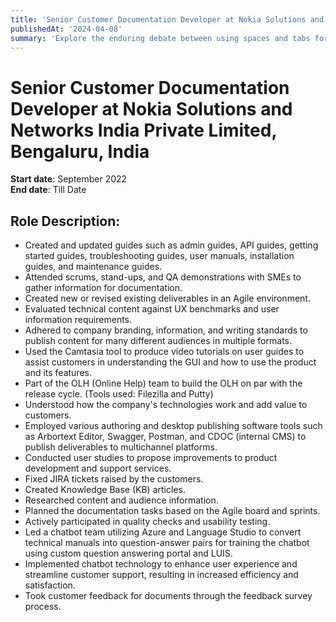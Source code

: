 ```yaml
---
title: 'Senior Customer Documentation Developer at Nokia Solutions and Networks India Private Limited, Bengaluru, India'
publishedAt: '2024-04-08'
summary: 'Explore the enduring debate between using spaces and tabs for code indentation, and why this choice matters more than you might think.'
---
```


# Senior Customer Documentation Developer at Nokia Solutions and Networks India Private Limited, Bengaluru, India
**Start date**: September 2022  
**End date**: Till Date  

## Role Description:
- Created and updated guides such as admin guides, API guides, getting started guides, troubleshooting guides, user manuals, installation guides, and maintenance guides.
- Attended scrums, stand-ups, and QA demonstrations with SMEs to gather information for documentation.
- Created new or revised existing deliverables in an Agile environment.
- Evaluated technical content against UX benchmarks and user information requirements.
- Adhered to company branding, information, and writing standards to publish content for many different audiences in multiple formats.
- Used the Camtasia tool to produce video tutorials on user guides to assist customers in understanding the GUI and how to use the product and its features.
- Part of the OLH (Online Help) team to build the OLH on par with the release cycle. (Tools used: Filezilla and Putty)
- Understood how the company's technologies work and add value to customers.
- Employed various authoring and desktop publishing software tools such as Arbortext Editor, Swagger, Postman, and CDOC (internal CMS) to publish deliverables to multichannel platforms.
- Conducted user studies to propose improvements to product development and support services.
- Fixed JIRA tickets raised by the customers.
- Created Knowledge Base (KB) articles.
- Researched content and audience information.
- Planned the documentation tasks based on the Agile board and sprints.
- Actively participated in quality checks and usability testing.
- Led a chatbot team utilizing Azure and Language Studio to convert technical manuals into question-answer pairs for training the chatbot using custom question answering portal and LUIS.
- Implemented chatbot technology to enhance user experience and streamline customer support, resulting in increased efficiency and satisfaction.
- Took customer feedback for documents through the feedback survey process.